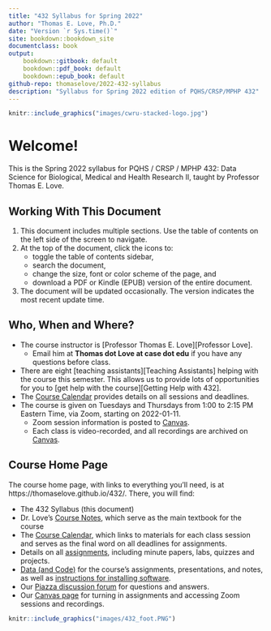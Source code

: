 ```yaml
---
title: "432 Syllabus for Spring 2022"
author: "Thomas E. Love, Ph.D."
date: "Version `r Sys.time()`"
site: bookdown::bookdown_site
documentclass: book
output:
    bookdown::gitbook: default
    bookdown::pdf_book: default
    bookdown::epub_book: default
github-repo: thomaselove/2022-432-syllabus
description: "Syllabus for Spring 2022 edition of PQHS/CRSP/MPHP 432"
---
```


```r
knitr::include_graphics("images/cwru-stacked-logo.jpg")
```

# Welcome! {-}

This is the Spring 2022 syllabus for PQHS / CRSP / MPHP 432: Data Science for Biological, Medical and Health Research II, taught by Professor Thomas E. Love. 

## Working With This Document {-}

1. This document includes multiple sections. Use the table of contents on the left side of the screen to navigate. 
2. At the top of the document, click the icons to:
    - toggle the table of contents sidebar,
    - search the document, 
    - change the size, font or color scheme of the page, and 
    - download a PDF or Kindle (EPUB) version of the entire document.
3. The document will be updated occasionally. The version indicates the most recent update time.

## Who, When and Where? {-}

- The course instructor is [Professor Thomas E. Love][Professor Love]. 
  - Email him at **Thomas dot Love at case dot edu** if you have any questions before class.
- There are eight [teaching assistants][Teaching Assistants] helping with the course this semester. This allows us to provide lots of opportunities for you to [get help with the course][Getting Help with 432].
- The [Course Calendar](https://thomaselove.github.io/432/calendar.html) provides details on all sessions and deadlines.
- The course is given on Tuesdays and Thursdays from 1:00 to 2:15 PM Eastern Time, via Zoom, starting on 2022-01-11.
  - Zoom session information is posted to [Canvas](https://canvas.case.edu).
  - Each class is video-recorded, and all recordings are archived on [Canvas](https://canvas.case.edu).

## Course Home Page {-}

The course home page, with links to everything you'll need, is at https://thomaselove.github.io/432/. There, you will find:

- The 432 Syllabus (this document)
- Dr. Love's [Course Notes](https://thomaselove.github.io/432-notes/), which serve as the main textbook for the course
- The [Course Calendar](https://thomaselove.github.io/432/calendar.html), which links to materials for each class session and serves as the final word on all deadlines for assignments.
- Details on all [assignments](https://thomaselove.github.io/432/index.html), including minute papers, labs, quizzes and projects.
- [Data (and Code)](https://thomaselove.github.io/432/data_index.html) for the course's assignments, presentations, and notes, as well as [instructions for installing software](https://thomaselove.github.io/432/software_install.html).
- Our [Piazza discussion forum](https://piazza.com/case/spring2022/pqhs432) for questions and answers. 
- Our [Canvas page](https://canvas.case.edu) for turning in assignments and accessing Zoom sessions and recordings.

```r
knitr::include_graphics("images/432_foot.PNG")
```

